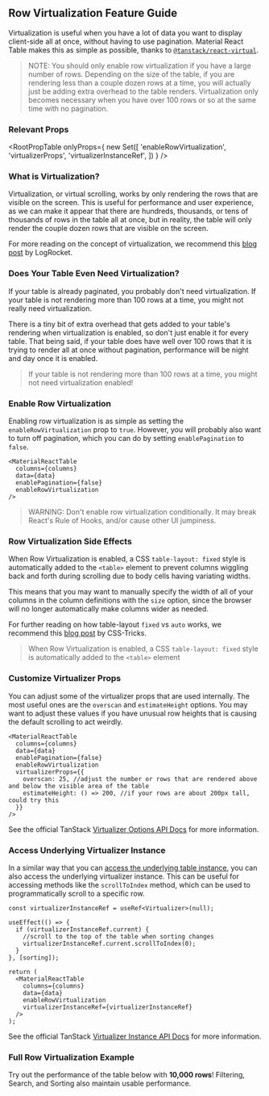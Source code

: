 
<Head>
  <title>Row Virtualization Feature Guide - Material React Table Docs</title>
  <meta
    name="description"
    content="How to virtualize rows in Material React Table to improve performance and user experience when there are a lot of rows in the table."
  />
</Head>

## Row Virtualization Feature Guide

Virtualization is useful when you have a lot of data you want to display client-side all at once, without having to use pagination. Material React Table makes this as simple as possible, thanks to [`@tanstack/react-virtual`](https://tanstack.com/virtual/v3).

> NOTE: You should only enable row virtualization if you have a large number of rows. Depending on the size of the table, if you are rendering less than a couple dozen rows at a time, you will actually just be adding extra overhead to the table renders. Virtualization only becomes necessary when you have over 100 rows or so at the same time with no pagination.

### Relevant Props

<RootPropTable
  onlyProps={
    new Set([
      'enableRowVirtualization',
      'virtualizerProps',
      'virtualizerInstanceRef',
    ])
  }
/>

### What is Virtualization?

Virtualization, or virtual scrolling, works by only rendering the rows that are visible on the screen. This is useful for performance and user experience, as we can make it appear that there are hundreds, thousands, or tens of thousands of rows in the table all at once, but in reality, the table will only render the couple dozen rows that are visible on the screen.

For more reading on the concept of virtualization, we recommend this [blog post](https://blog.logrocket.com/virtual-scrolling-core-principles-and-basic-implementation-in-react/) by LogRocket.

### Does Your Table Even Need Virtualization?

If your table is already paginated, you probably don't need virtualization. If your table is not rendering more than 100 rows at a time, you might not really need virtualization.

There is a tiny bit of extra overhead that gets added to your table's rendering when virtualization is enabled, so don't just enable it for every table. That being said, if your table does have well over 100 rows that it is trying to render all at once without pagination, performance will be night and day once it is enabled.

> If your table is not rendering more than 100 rows at a time, you might not need virtualization enabled!

### Enable Row Virtualization

Enabling row virtualization is as simple as setting the `enableRowVirtualization` prop to `true`. However, you will probably also want to turn off pagination, which you can do by setting `enablePagination` to `false`.

```tsx
<MaterialReactTable
  columns={columns}
  data={data}
  enablePagination={false}
  enableRowVirtualization
/>
```

> WARNING: Don't enable row virtualization conditionally. It may break React's Rule of Hooks, and/or cause other UI jumpiness.

### Row Virtualization Side Effects

When Row Virtualization is enabled, a CSS `table-layout: fixed` style is automatically added to the `<table>` element to prevent columns wiggling back and forth during scrolling due to body cells having variating widths.

This means that you may want to manually specify the width of all of your columns in the column definitions with the `size` option, since the browser will no longer automatically make columns wider as needed.

For further reading on how table-layout `fixed` vs `auto` works, we recommend this [blog post](https://css-tricks.com/almanac/properties/t/table-layout/) by CSS-Tricks.

> When Row Virtualization is enabled, a CSS `table-layout: fixed` style is automatically added to the `<table>` element

### Customize Virtualizer Props

You can adjust some of the virtualizer props that are used internally. The most useful ones are the `overscan` and `estimateHeight` options. You may want to adjust these values if you have unusual row heights that is causing the default scrolling to act weirdly.

```tsx
<MaterialReactTable
  columns={columns}
  data={data}
  enablePagination={false}
  enableRowVirtualization
  virtualizerProps={{
    overscan: 25, //adjust the number or rows that are rendered above and below the visible area of the table
    estimateHeight: () => 200, //if your rows are about 200px tall, could try this
  }}
/>
```

See the official TanStack [Virtualizer Options API Docs](https://tanstack.com/virtual/v3/docs/api/virtualizer#optional-options) for more information.

### Access Underlying Virtualizer Instance

In a similar way that you can [access the underlying table instance](/docs/guides/table-state-management#access-the-underlying-table-instance-reference), you can also access the underlying virtualizer instance. This can be useful for accessing methods like the `scrollToIndex` method, which can be used to programmatically scroll to a specific row.

```tsx
const virtualizerInstanceRef = useRef<Virtualizer>(null);

useEffect(() => {
  if (virtualizerInstanceRef.current) {
    //scroll to the top of the table when sorting changes
    virtualizerInstanceRef.current.scrollToIndex(0);
  }
}, [sorting]);

return (
  <MaterialReactTable
    columns={columns}
    data={data}
    enableRowVirtualization
    virtualizerInstanceRef={virtualizerInstanceRef}
  />
);
```

See the official TanStack [Virtualizer Instance API Docs](https://tanstack.com/virtual/v3/docs/api/virtualizer#virtualizer-instance) for more information.

### Full Row Virtualization Example

Try out the performance of the table below with **10,000 rows**! Filtering, Search, and Sorting also maintain usable performance.

<EnableExample />
